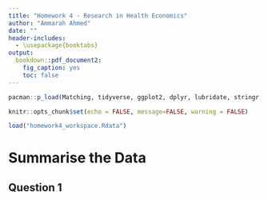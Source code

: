 ```yaml
---
title: "Homework 4 - Research in Health Economics"
author: "Ammarah Ahmed"
date: ""
header-includes:
  - \usepackage{booktabs}
output: 
  bookdown::pdf_document2:
    fig_caption: yes
    toc: false
---
```

```r
pacman::p_load(Matching, tidyverse, ggplot2, dplyr, lubridate, stringr, readxl, readr, data.table, gdata, scales, kableExtra, modelsummary, fixest, imputeTS, rdrobust)
```

```r
knitr::opts_chunk$set(echo = FALSE, message=FALSE, warning = FALSE)
```

```r
load("homework4_workspace.Rdata")
```

# Summarise the Data
## Question 1

```r

```









